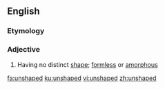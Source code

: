 ==English==

===Etymology===
{{prefix|un|shaped}}

===Adjective===
{{en-adj}}

# Having no distinct [[shape]]; [[formless]] or [[amorphous]]

[[fa:unshaped]]
[[ku:unshaped]]
[[vi:unshaped]]
[[zh:unshaped]]